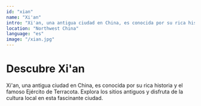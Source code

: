 ```yaml
---
id: "xian"
name: "Xi'an"
intro: "Xi'an, una antigua ciudad en China, es conocida por su rica historia y el famoso Ejército de Terracota."
location: "Northwest China"
language: "es"
image: "/xian.jpg"
---
```


# Descubre Xi'an

Xi'an, una antigua ciudad en China, es conocida por su rica historia y el famoso Ejército de Terracota. Explora los sitios antiguos y disfruta de la cultura local en esta fascinante ciudad.

